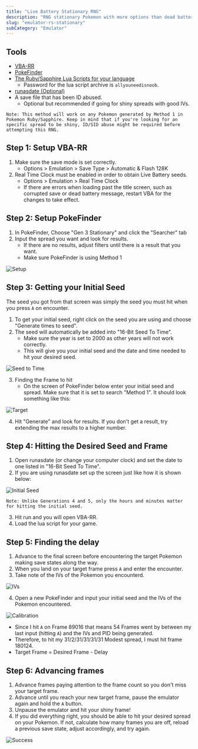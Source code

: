 ```yaml
---
title: "Live Battery Stationary RNG"
description: "RNG stationary Pokemon with more options than dead battery"
slug: "emulator-rs-stationary"
subCategory: "Emulator"
---
```


## Tools

- [VBA-RR](https://code.google.com/archive/p/vba-rerecording/downloads)
- [PokeFinder](https://github.com/Admiral-Fish/PokeFinder/releases)
- [The Ruby/Sapphire Lua Scripts for your language](http://pokerng.forumcommunity.net/?t=56443955)
  - Password for the lua script archive is `allyouneedisnoob`.
- [runasdate (Optional)](https://www.nirsoft.net/utils/run_as_date.html)
- A save file that has been ID abused.
  - Optional but recommended if going for shiny spreads with good IVs.

```
Note: This method will work on any Pokemon generated by Method 1 in Pokemon Ruby/Sapphire. Keep in mind that if you're looking for an specific spread to be shiny, ID/SID abuse might be required before attempting this RNG.
```

## Step 1: Setup VBA-RR

1. Make sure the save mode is set correctly.
   - Options > Emulation > Save Type > Automatic & Flash 128K
2. Real Time Clock must be enabled in order to obtain Live Battery seeds.
   - Options > Emulation > Real Time Clock
   - If there are errors when loading past the title screen, such as corrupted save or dead battery message, restart VBA for the changes to take effect.

## Step 2: Setup PokeFinder

1. In PokeFinder, Choose "Gen 3 Stationary" and click the "Searcher" tab
2. Input the spread you want and look for results.
   - If there are no results, adjust filters until there is a result that you want.
   - Make sure PokeFinder is using Method 1

![Setup](/images/Ruby-Sapphire/Stationary/Setup.png)

## Step 3: Getting your Initial Seed

The seed you got from that screen was simply the seed you must hit when you press `A` on encounter.

1. To get your initial seed, right click on the seed you are using and choose "Generate times to seed".
2. The seed will automatically be added into "16-Bit Seed To Time".
   - Make sure the year is set to 2000 as other years will not work correctly.
   - This will give you your initial seed and the date and time needed to hit your desired seed.

![Seed to Time](/images/Ruby-Sapphire/Stationary/Seed-to-Time.png)

3. Finding the Frame to hit
   - On the screen of PokeFinder below enter your initial seed and spread. Make sure that it is set to search "Method 1". It should look something like this:

![Target](/images/Ruby-Sapphire/Stationary/Target.png)

4. Hit "Generate" and look for results. If you don't get a result, try extending the max results to a higher number.

## Step 4: Hitting the Desired Seed and Frame

1.  Open runasdate (or change your computer clock) and set the date to one listed in "16-Bit Seed To Time".
2.  If you are using runasdate set up the screen just like how it is shown below:

![Initial Seed](/images/Ruby-Sapphire/Stationary/Initial-Seed.png)

```
Note: Unlike Generations 4 and 5, only the hours and minutes matter for hitting the initial seed.
```

3. Hit run and you will open VBA-RR.
4. Load the lua script for your game.

## Step 5: Finding the delay

1. Advance to the final screen before encountering the target Pokemon making save states along the way.
2. When you land on your target frame press `A` and enter the encounter.
3. Take note of the IVs of the Pokemon you encounterd.

![IVs](/images/Ruby-Sapphire/Stationary/IVs.png)

4. Open a new PokeFinder and input your initial seed and the IVs of the Pokemon encountered.

![Calibration](/images/Ruby-Sapphire/Stationary/Calibration.png)

- Since I hit `A` on Frame 89016 that means 54 Frames went by between my last input (hitting `A`) and the IVs and PID being generated.
- Therefore, to hit my 31/2/31/31/31/31 Modest spread, I must hit frame 180124.
- Target Frame = Desired Frame - Delay

## Step 6: Advancing frames

1. Advance frames paying attention to the frame count so you don't miss your target frame.
2. Advance until you reach your new target frame, pause the emulator again and hold the `A` button.
3. Unpause the emulator and hit your shiny frame!
4. If you did everything right, you should be able to hit your desired spread on your Pokemon. If not, calculate how many frames you are off, reload a previous save state, adjust accordingly, and try again.

![Success](/images/Ruby-Sapphire/Stationary/Success.png)
